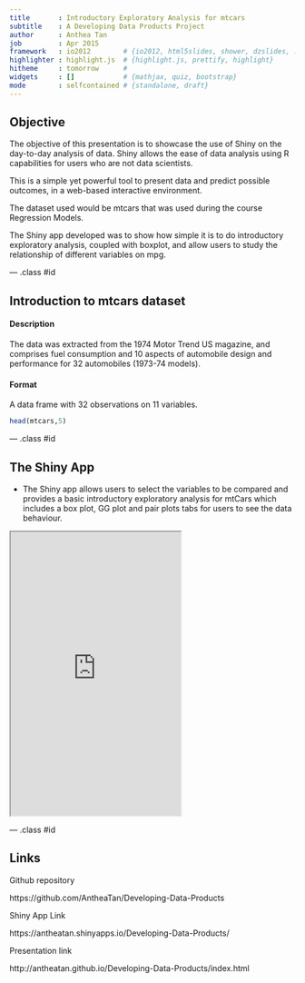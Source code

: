 ```yaml
---
title       : Introductory Exploratory Analysis for mtcars
subtitle    : A Developing Data Products Project
author      : Anthea Tan
job         : Apr 2015
framework   : io2012        # {io2012, html5slides, shower, dzslides, ...}
highlighter : highlight.js  # {highlight.js, prettify, highlight}
hitheme     : tomorrow      # 
widgets     : []            # {mathjax, quiz, bootstrap}
mode        : selfcontained # {standalone, draft}
---
```


## Objective

The objective of this presentation is to showcase the use of Shiny on the day-to-day analysis of data. Shiny allows the ease of data analysis using R capabilities for users who are not data scientists.

This is a simple yet powerful tool to present data and predict possible outcomes, in a web-based interactive environment.

The dataset used would be mtcars that was used during the course Regression Models.

The Shiny app developed was to show how simple it is to do introductory exploratory analysis, coupled with boxplot, and allow users to study the relationship of different variables on mpg.

--- .class #id

## Introduction to mtcars dataset

#### Description

The data was extracted from the 1974 Motor Trend US magazine, and comprises fuel consumption and 10 aspects of automobile design and performance for 32 automobiles (1973-74 models).

#### Format

A data frame with 32 observations on 11 variables.

```r
head(mtcars,5)
```

--- .class #id

## The Shiny App

- The Shiny app allows users to select the variables to be compared and provides a basic introductory exploratory analysis for mtCars which includes a box plot, GG plot and pair plots tabs for users to see the data behaviour.

<iframe src = 'https://antheatan.shinyapps.io/Developing-Data-Products/' height='500px'></iframe>

--- .class #id

## Links

Github repository

https://github.com/AntheaTan/Developing-Data-Products

Shiny App Link

https://antheatan.shinyapps.io/Developing-Data-Products/

Presentation link

http://antheatan.github.io/Developing-Data-Products/index.html
